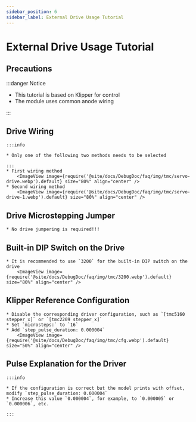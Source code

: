 ```yaml
---
sidebar_position: 6
sidebar_label: External Drive Usage Tutorial
---
```





# External Drive Usage Tutorial

## Precautions

:::danger Notice

* This tutorial is based on Klipper for control
* The module uses common anode wiring

:::


## Drive Wiring
    :::info

    * Only one of the following two methods needs to be selected

    :::
    * First wiring method
        <ImageView image={require('@site/docs/DebugDoc/faq/img/tmc/servo-drive.webp').default} size="80%" align="center" />
    * Second wiring method
        <ImageView image={require('@site/docs/DebugDoc/faq/img/tmc/servo-drive-1.webp').default} size="80%" align="center" />

## Drive Microstepping Jumper

    * No drive jumpering is required!!!

## Built-in DIP Switch on the Drive
    * It is recommended to use `3200` for the built-in DIP switch on the drive
        <ImageView image={require('@site/docs/DebugDoc/faq/img/tmc/3200.webp').default} size="80%" align="center" />

## Klipper Reference Configuration

    * Disable the corresponding driver configuration, such as `[tmc5160 stepper_x]` or `[tmc2209 stepper_x]`
    * Set `microsteps:` to `16`
    * Add `step_pulse_duration: 0.000004`
        <ImageView image={require('@site/docs/DebugDoc/faq/img/tmc/cfg.webp').default} size="50%" align="center" />

## Pulse Explanation for the Driver

    :::info

    * If the configuration is correct but the model prints with offset, modify `step_pulse_duration: 0.000004`
    * Increase this value `0.000004`, for example, to `0.000005` or `0.000006`, etc.

    :::
